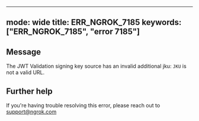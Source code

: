 
---
mode: wide
title: ERR_NGROK_7185
keywords: ["ERR_NGROK_7185", "error 7185"]
---

## Message
The JWT Validation signing key source has an invalid additional jku: `JKU` is not a valid URL.




## Further help
If you're having trouble resolving this error, please reach out to [support@ngrok.com](mailto:support@ngrok.com?subject=Help%20with%20ERR_NGROK_7185)

